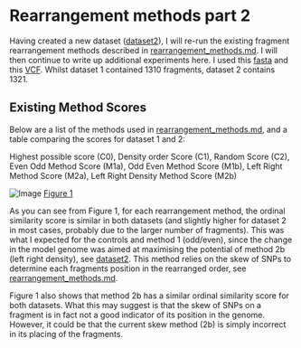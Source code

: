 Rearrangement methods part 2
========================================================

Having created a new dataset ([dataset2](https://github.com/edwardchalstrey1/fragmented_genome_with_snps/blob/master/writeup/dataset2.md)), I will re-run the existing fragment rearrangement methods described in [rearrangement_methods.md](https://github.com/edwardchalstrey1/fragmented_genome_with_snps/blob/master/writeup/rearrangement_methods.md). I will then continue to write up additional experiments here. I used this [fasta](https://github.com/edwardchalstrey1/fragmented_genome_with_snps/blob/master/fasta_vcf_d2/frags_shuffled.fasta) and this [VCF](https://github.com/edwardchalstrey1/fragmented_genome_with_snps/blob/master/fasta_vcf_d2/snps.vcf). Whilst dataset 1 contained 1310 fragments, dataset 2 contains 1321. 

Existing Method Scores
----------------------

Below are a list of the methods used in [rearrangement_methods.md](https://github.com/edwardchalstrey1/fragmented_genome_with_snps/blob/master/writeup/rearrangement_methods.md), and a table comparing the scores for dataset 1 and 2:

Highest possible score (C0), Density order Score (C1), Random Score (C2), Even Odd Method Score (M1a), Odd Even Method Score (M1b), Left Right Method Score (M2a), Left Right Density Method Score (M2b)

![Image](https://github.com/edwardchalstrey1/fragmented_genome_with_snps/blob/master/figures/dataset_scores_table.png?raw=true)
[Figure 1](https://github.com/edwardchalstrey1/fragmented_genome_with_snps/blob/master/figures/dataset_scores_table.png)

As you can see from Figure 1, for each rearrangement method, the ordinal similarity score is similar in both datasets (and slightly higher for dataset 2 in most cases, probably due to the larger number of fragments). This was what I expected for the controls and method 1 (odd/even), since the change in the model genome was aimed at maximising the potential of method 2b (left right density), see [dataset2](https://github.com/edwardchalstrey1/fragmented_genome_with_snps/blob/master/writeup/dataset2.md). This method relies on the skew of SNPs to determine each fragments position in the rearranged order, see [rearrangement_methods.md](https://github.com/edwardchalstrey1/fragmented_genome_with_snps/blob/master/writeup/rearrangement_methods.md).

Figure 1 also shows that method 2b has a similar ordinal similarity score for both datasets. What this may suggest is that the skew of SNPs on a fragment is in fact not a good indicator of its position in the genome. However, it could be that the current skew method (2b) is simply incorrect in its placing of the fragments. 